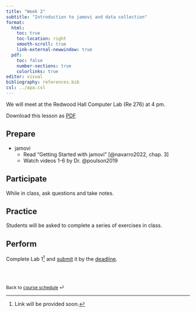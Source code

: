 ```yaml
---
title: "Week 2"
subtitle: "Introduction to jamovi and data collection"
format: 
  html:
    toc: true
    toc-location: right
    smooth-scroll: true
    link-external-newwindow: true
  pdf:
    toc: false
    number-sections: true
    colorlinks: true
editor: visual
bibliography: references.bib
csl: ../apa.csl
---
```


::: callout-important
We will meet at the Redwood Hall Computer Lab (Re 276) at 4 pm.

Download this lesson as [PDF](week-2.pdf)
:::

## Prepare

-   jamovi
    -   Read "Getting Started with jamovi" [@navarro2022, chap. 3]
    -   Watch videos 1-6 by Dr. @poulson2019

## Participate

While in class, ask questions and take notes.

## Practice

Students will be asked to complete a series of exercises in class.

## Perform

Complete Lab 1[^1] and [submit](https://canvas.csun.edu) it by the [deadline](../index.qmd).

[^1]: Link will be provided soon.

<br><br>

::: {style="font-size: 0.875em;"}
Back to [course schedule](/ "Course schedule") ⏎
:::
